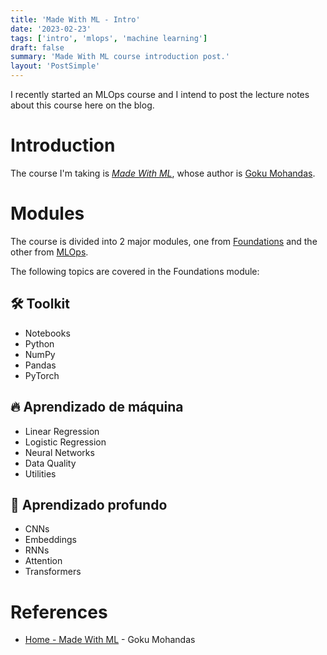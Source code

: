 ```yaml
---
title: 'Made With ML - Intro'
date: '2023-02-23'
tags: ['intro', 'mlops', 'machine learning']
draft: false
summary: 'Made With ML course introduction post.'
layout: 'PostSimple'
---
```


I recently started an MLOps course and I intend to post the lecture notes about this course here on the blog.

# Introduction

The course I'm taking is [*Made With ML*](https://madewithml.com/), whose author is [Goku Mohandas](https://github.com/GokuMohandas).

# Modules

The course is divided into 2 major modules, one from [Foundations](https://madewithml.com/#foundations) and the other from [MLOps](https://madewithml.com/#mlops).

The following topics are covered in the Foundations module:

## 🛠 Toolkit
- Notebooks
- Python
- NumPy
- Pandas
- PyTorch

## 🔥 Aprendizado de máquina
- Linear Regression
- Logistic Regression
- Neural Networks
- Data Quality
- Utilities

## 🤖 Aprendizado profundo
- CNNs
- Embeddings
- RNNs
- Attention
- Transformers

# References
- [Home - Made With ML](https://madewithml.com/) - Goku Mohandas
